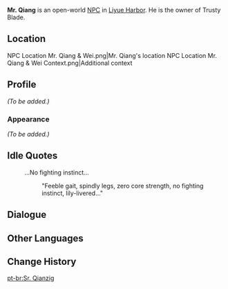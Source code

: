 {{Meta
<!-- REMOVE THIS TEMPLATE AFTER ADDING MISSING INFO -->
|missing_NPC_profile  = yes
}}
{{Character Infobox
|type             = Open-World NPC
|image            = NPC Mr. Qiang.png
|region           = Liyue
|location         = Liyue
|affiliation      = Trusty Blade
|title            = Owner, Trusty Blade
}}
'''Mr. Qiang''' is an open-world [[NPC]] in [[Liyue Harbor]]. He is the owner of Trusty Blade.

==Location==
<gallery>
NPC Location Mr. Qiang & Wei.png|Mr. Qiang's location
NPC Location Mr. Qiang & Wei Context.png|Additional context
</gallery>

==Profile==
<!-- detailed story/lore information goes here -->
''(To be added.)''

===Appearance===
''(To be added.)''

==Idle Quotes==
{{Dialogue Start}}
: {{DIcon|Idle}} ...No fighting instinct...
:: {{A|VO Mr. Qiang 01.ogg}} "Feeble gait, spindly legs, zero core strength, no fighting instinct, lily-livered..."
{{Dialogue End}}

==Dialogue==
{{Transclude|Wei|Dialogue}}

==Other Languages==
{{Other Languages
|default_hidden = 1
|en      = Mr. Qiang
|zhs     = 强叔
|zhs_rm  = Qiáng-shū
|zht     = 強叔
|zht_rm  = Qiáng-shú
|ja      = 強おじ
|ja_rm   = Kyou-oji{{Assumed}}
|ko      = 강 씨 아저씨
|es      = Sr. Chiang
|fr      = M. Qiang
|ru      = Мистер Цян
|th      = ลุง Qiang
|th_rm   = Lung Qiang
|vi      = Chú Qiang
|de      = Onkel Qiang
|id      = Tuan Qiang
|pt      = Sr. Qiang
|tr      = Bay Qiang
|it      = Signor Qiang
}}

==Change History==
{{Change History|1.0}}

[[pt-br:Sr. Qianzig]]
